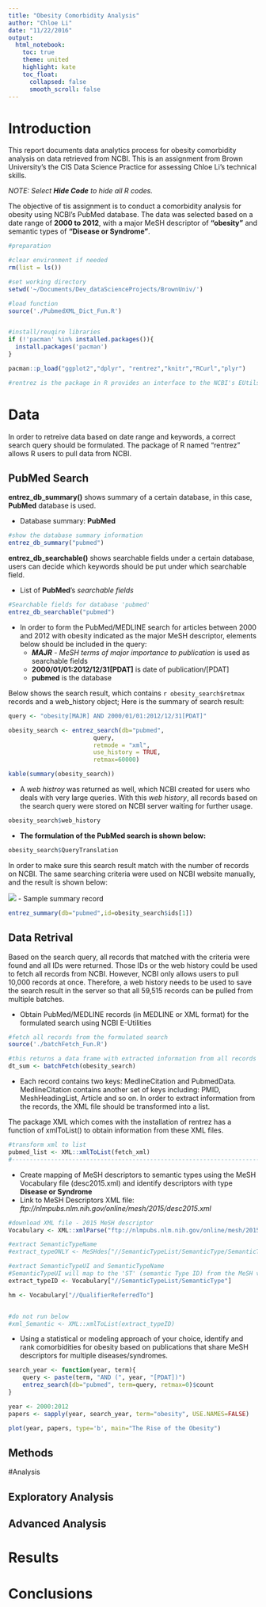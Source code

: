 ```yaml
---
title: "Obesity Comorbidity Analysis"
author: "Chloe Li"
date: "11/22/2016"
output: 
  html_notebook:
    toc: true
    theme: united
    highlight: kate
    toc_float:
      collapsed: false
      smooth_scroll: false
---
```


# Introduction

  This report documents data analytics process for obesity comorbidity analysis on data retrieved from NCBI. This is an assignment from Brown University's the CIS Data Science Practice for assessing Chloe Li's technical skills.
  
  *NOTE: Select **Hide Code** to hide all R codes.*

  The objective of tis assignment is to conduct a comorbidity analysis for obesity using NCBI's PubMed database. The data was selected based on a date range of __2000 to 2012__, with a major MeSH descriptor of __"obesity"__ and semantic types of __"Disease or Syndrome"__.


```r
#preparation

#clear environment if needed
rm(list = ls())

#set working directory
setwd('~/Documents/Dev_dataScienceProjects/BrownUniv/')

#load function
source('./PubmedXML_Dict_Fun.R')


#install/reuqire libraries
if (!'pacman' %in% installed.packages()){
  install.packages('pacman')
}

pacman::p_load("ggplot2","dplyr", "rentrez","knitr","RCurl","plyr")

#rentrez is the package in R provides an interface to the NCBI's EUtils API
```


# Data

In order to retreive data based on date range and keywords, a correct search query should be formulated. The package of R named "rentrez" allows R users to pull data from NCBI. 

## PubMed Search

**entrez_db_summary()** shows summary of a certain database, in this case, **PubMed** database is used. 

- Database summary: **PubMed**
```r
#show the database summary information
entrez_db_summary("pubmed")
```

**entrez_db_searchable()** shows searchable fields under a certain database, users can decide which keywords should be put under which searchable field. 

- List of **PubMed**'s *searchable fields*
```r
#Searchable fields for database 'pubmed'
entrez_db_searchable("pubmed")
```

- In order to form the PubMed/MEDLINE search for articles between 2000 and 2012 with obesity indicated as the major MeSH descriptor, elements below should be included in the query:
    + *__MAJR__ - MeSH terms of major importance to publication* is used as searchable fields
    + **2000/01/01:2012/12/31[PDAT]** is date of publication/[PDAT]
    + **pubmed** is the database

Below shows the search result, which contains `r obesity_search$retmax` records and a web_history object; 
Here is the summary of search result:
```r
query <- "obesity[MAJR] AND 2000/01/01:2012/12/31[PDAT]"

obesity_search <- entrez_search(db="pubmed",
                        query,
                        retmode = "xml",
                        use_history = TRUE,
                        retmax=60000)

kable(summary(obesity_search))
```

- A _web histroy_ was returned as well, which NCBI created for users who deals with very large queries. With this _web history_, all records based on the search query were stored on NCBI server waiting for further usage. 
```r
obesity_search$web_history
```


- **The formulation of the PubMed search is shown below:**
```r

obesity_search$QueryTranslation

```


In order to make sure this search result match with the number of records on NCBI. The same searching criteria were used on NCBI website manually, and the result is shown below:


![](/Users/ChloeLi/Documents/Dev_dataScienceProjects/BrownUniv/searchResultNCBI.png)
- Sample summary record
```r
entrez_summary(db="pubmed",id=obesity_search$ids[1])
```




## Data Retrival

Based on the search query, all records that matched with the criteria were found and all IDs were returned. Those IDs or the web history could be used to fetch all records from NCBI.
However, NCBI only allows users to pull 10,000 records at once. Therefore, a web history needs to be used to save the search result in the server so that all 59,515 records can be pulled from multiple batches. 

- Obtain PubMed/MEDLINE records (in MEDLINE or XML format) for the formulated search using NCBI E-Utilities


```r
#fetch all records from the formulated search
source('./batchFetch_Fun.R')

#this returns a data frame with extracted information from all records
dt_sum <- batchFetch(obesity_search)


```

- Each record contains two keys: MedlineCitation and PubmedData.  MedlineCitation contains another set of keys including: PMID, MeshHeadingList, Article and so on. In order to extract information from the records, the XML file should be transformed into a list.

The package XML which comes with the installation of rentrez has a function of xmlToList() to obtain information from these XML files. 
```r
#transform xml to list
pubmed_list <- XML::xmlToList(fetch_xml)
#------------------------------------------------------------------------------------------------
```











- Create mapping of MeSH descriptors to semantic types using the MeSH Vocabulary file (desc2015.xml) and identify descriptors with type **Disease or Syndrome**
- Link to MeSH Descriptors XML file: _ftp://nlmpubs.nlm.nih.gov/online/mesh/2015/desc2015.xml_
```r
#download XML file - 2015 MeSH descriptor
Vocabulary <- XML::xmlParse("ftp://nlmpubs.nlm.nih.gov/online/mesh/2015/desc2015.xml")

#extract SemanticTypeName
#extract_typeONLY <- MeSHdes["//SemanticTypeList/SemanticType/SemanticTypeName"]

#extract SemanticTypeUI and SemanticTypeName
#SemanticTypeUI will map to the 'ST' (semantic Type ID) from the MeSH vocabulary, and SemanticTypeName is the semantic type.
extract_typeID <- Vocabulary["//SemanticTypeList/SemanticType"]

hm <- Vocabulary["//QualifierReferredTo"]


#do not run below
#xml_Semantic <- XML::xmlToList(extract_typeID)

```


- Using a statistical or modeling approach of your choice, identify and rank comorbidities for obesity based on publications that share MeSH descriptors for multiple diseases/syndromes.


```r
search_year <- function(year, term){
    query <- paste(term, "AND (", year, "[PDAT])")
    entrez_search(db="pubmed", term=query, retmax=0)$count
}

year <- 2000:2012
papers <- sapply(year, search_year, term="obesity", USE.NAMES=FALSE)

plot(year, papers, type='b', main="The Rise of the Obesity")
```

## Methods

#Analysis

## Exploratory Analysis
## Advanced Analysis 


# Results


# Conclusions
